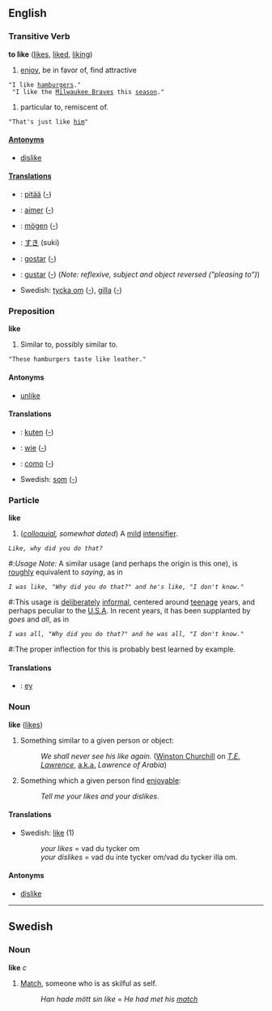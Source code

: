 ==English==
===Transitive Verb===
'''to like''' ([[likes]], [[liked]], [[liking]])

# [[enjoy]], be in favor of, find attractive
 "I like [[hamburger]]s."<br>
 "I like the [[w:Milwaukee Braves|Milwaukee Braves]] this [[season]]."
# particular to, remiscent of.
 "That's just like [[him]]"

====[[Antonym]]s====
*[[dislike]]

====[[Translation]]s====
* {{fi}}: [[pitää]] ([[:fi:pitää|-]])
* {{fr}}: [[aimer]] ([[:fr:aimer|-]])
* {{de}}: [[mögen]] ([[:de:mögen|-]])
* {{ja}}: [[すき]] (suki)
* {{pt}}: [[gostar]] ([[:pt:gostar|-]])
* {{es}}: [[gustar]] ([[:es:gustar|-]]) (''Note: reflexive, subject and object reversed ("pleasing to")'')
* Swedish: [[tycka om]] ([[:sv:tycka om|-]]), [[gilla]] ([[:sv:gilla|-]])

===Preposition===
'''like'''

# Similar to, possibly similar to.
 "These hamburgers taste like leather."

====Antonyms====
*[[unlike]]

====Translations====
*{{fi}}: [[kuten]] ([[:fi:kuten|-]])
*{{de}}: [[wie]] ([[:de:wie|-]])
*{{es}}: [[como]] ([[:es:como|-]])
*Swedish: [[som]] ([[:sv:som|-]])

===Particle===
'''like'''

# (''[[colloquial]], somewhat dated'') A [[mild]] [[w:intensifier|intensifier]].
 ''Like, why did you do that?''
#:''Usage Note:'' A similar usage (and perhaps the origin is this one), is [[rough]]ly equivalent to ''saying'', as in
 ''I was like, "Why did you do that?" and he's like, "I don't know."''
#:This usage is [[deliberate]]ly [[informal]], centered around [[teenage]] years, and perhaps peculiar to the [[w:U.S.A.|U.S.A]].  In recent years, it has been supplanted by ''goes'' and ''all'', as in
 ''I was all, "Why did you do that?" and he was all, "I don't know."''
#:The proper inflection for this is probably best learned by example.

==== Translations ====
* {{de}}: [[ey]]

===Noun===
'''like''' ([[likes]])

# Something similar to a given person or object:
#:''We shall never see his like again.'' ([[w:Winston Churchill|Winston Churchill]] on ''[[w:T. E. Lawrence|T.E. Lawrence]]'', [[a.k.a.]] ''Lawrence of Arabia'')
# Something which a given person find [[enjoy ]]able:
#:''Tell me your likes and your dislikes''.

==== Translations ====
*Swedish: [[like#Swedish|like]] (1)
*:''your likes'' = vad du tycker om
*:''your dislikes'' = vad du inte tycker om/vad du tycker illa om.


====Antonyms====
*[[dislike]]

----
==Swedish==
===Noun===
'''like''' ''c'' 
#[[Match]], someone who is as skilful as self. 
#:''Han hade mött sin like'' = ''He had met his [[match]]''